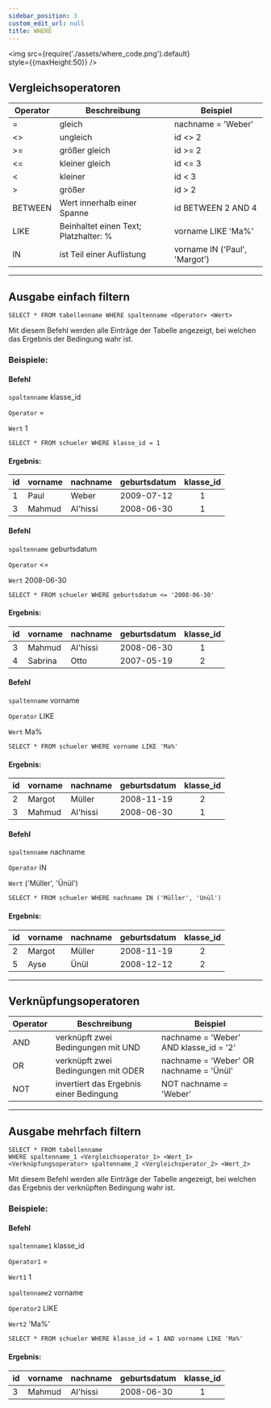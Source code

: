 ```yaml
---
sidebar_position: 3
custom_edit_url: null
title: WHERE
---
```


<img
  src={require('./assets/where_code.png').default}  
  style={{maxHeight:50}}
/>

## Vergleichsoperatoren

| Operator| Beschreibung | Beispiel |
| -------- | -------- | ------ |
| =     | gleich     | nachname = 'Weber' | 
|  <\>    | ungleich     | id <\> 2  |
| >=     | größer gleich     | id >= 2  |
| <=     | kleiner gleich     | id <= 3   |
| <     | kleiner     | id < 3 |
| >     | größer     | id > 2 |
| BETWEEN     | Wert innerhalb einer Spanne     | id BETWEEN 2 AND 4   |
| LIKE     | Beinhaltet einen Text; Platzhalter: %     | vorname LIKE 'Ma%'  |
| IN     | ist Teil einer Auflistung     | vorname IN ('Paul', 'Margot')



---


## Ausgabe einfach filtern

```
SELECT * FROM tabellenname WHERE spaltenname <Operator> <Wert>
```



Mit diesem Befehl werden alle Einträge der Tabelle angezeigt, bei welchen das Ergebnis der Bedingung wahr ist.

### Beispiele:

#### Befehl
`spaltenname` klasse_id

`Operator` =

`Wert` 1


```
SELECT * FROM schueler WHERE klasse_id = 1
```

#### Ergebnis:

|id| vorname   | nachname | geburtsdatum | klasse_id | 
|--|--------   | -------- | ------------ | :-------: |
|1 | Paul      | Weber    | 2009-07-12   |     1     |
|3 | Mahmud    | Al'hissi | 2008-06-30   |     1     |

#### Befehl
`spaltenname` geburtsdatum

`Operator` <=

`Wert` 2008-06-30

```
SELECT * FROM schueler WHERE geburtsdatum <= '2008-06-30'
```

#### Ergebnis:

|id| vorname   | nachname | geburtsdatum | klasse_id | 
|--|--------   | -------- | ------------ | :-------: |
|3 | Mahmud    | Al'hissi | 2008-06-30   |     1     |
|4 | Sabrina   |  Otto    | 2007-05-19   |     2     |


#### Befehl
`spaltenname` vorname

`Operator` LIKE

`Wert` Ma%

```
SELECT * FROM schueler WHERE vorname LIKE 'Ma%'
```

#### Ergebnis:

|id| vorname   | nachname | geburtsdatum | klasse_id | 
|--|--------   | -------- | ------------ | :-------: |
|2 | Margot    | Müller   | 2008-11-19   |     2     |
|3 | Mahmud    | Al'hissi | 2008-06-30   |     1     |


#### Befehl
`spaltenname` nachname

`Operator` IN

`Wert` ('Müller', 'Ünül')

```
SELECT * FROM schueler WHERE nachname IN ('Müller', 'Ünül')
```

#### Ergebnis:

|id| vorname   | nachname | geburtsdatum | klasse_id | 
|--|--------   | -------- | ------------ | :-------: |
|2 | Margot    | Müller   | 2008-11-19   |     2     |
|5 | Ayse      | Ünül     | 2008-12-12   |     2     |



---


## Verknüpfungsoperatoren
| Operator| Beschreibung | Beispiel |
| -------- | -------- | ------ |
| AND     | verknüpft zwei Bedingungen mit UND  | nachname = 'Weber' AND klasse_id = '2' | 
| OR    |  verknüpft zwei Bedingungen mit  ODER   | nachname = 'Weber' OR nachname = 'Ünül'  |
| NOT     | invertiert das Ergebnis einer Bedingung     | NOT nachname = 'Weber'  |



---


## Ausgabe mehrfach filtern

```
SELECT * FROM tabellenname 
WHERE spaltenname_1 <Vergleichsoperator_1> <Wert_1>
<Verknüpfungsoperator> spaltenname_2 <Vergleichsperator_2> <Wert_2> 
```



Mit diesem Befehl werden alle Einträge der Tabelle angezeigt, bei welchen das Ergebnis der verknüpften Bedingung wahr ist.

### Beispiele:

#### Befehl
`spaltenname1` klasse_id

`Operator1` =

`Wert1` 1

`spaltenname2` vorname

`Operator2` LIKE

`Wert2` 'Ma%'

```
SELECT * FROM schueler WHERE klasse_id = 1 AND vorname LIKE 'Ma%'
```

#### Ergebnis:
|id| vorname   | nachname | geburtsdatum | klasse_id | 
|--|--------   | -------- | ------------ | :-------: |
|3 | Mahmud    | Al'hissi | 2008-06-30   |     1     |

